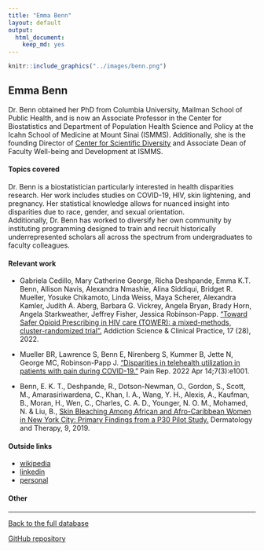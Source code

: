 ```yaml
---
title: "Emma Benn"
layout: default
output:
  html_document:
    keep_md: yes
---
```


::: {.grid}

::: {.g-col-4}
```r
knitr::include_graphics("../images/benn.png")
```
:::

:::{.g-col-8}
# Emma Benn

Dr. Benn obtained her PhD from Columbia University, Mailman School of Public Health, and is now an Associate Professor in the Center for Biostatistics and Department of Population Health Science and Policy at the Icahn School of Medicine at Mount Sinai (ISMMS).  Additionally, she is the founding Director of <a href = "https://icahn.mssm.edu/research/center-scientific-diversity/team" target = "_blank">Center for Scientific Diversity</a> and Associate Dean of Faculty Well-being and Development at ISMMS.

:::

:::


#### Topics covered

Dr. Benn is a biostatistician particularly interested in health disparities research.  Her work includes studies on COVID-19, HIV, skin lightening, and pregnancy. Her statistical knowledge allows for nuanced insight into disparities due to race, gender, and sexual orientation.  
Additionally, Dr. Benn has worked to diversify her own community by instituting programming designed to train and recruit historically underrepresented scholars all across the spectrum from undergraduates to faculty colleagues.

#### Relevant work

* Gabriela Cedillo, Mary Catherine George, Richa Deshpande, Emma K.T. Benn, Allison Navis, Alexandra Nmashie, Alina Siddiqui, Bridget R. Mueller, Yosuke Chikamoto, Linda Weiss, Maya Scherer, Alexandra Kamler, Judith A. Aberg, Barbara G. Vickrey, Angela Bryan, Brady Horn, Angela Starkweather, Jeffrey Fisher, Jessica Robinson-Papp. <a href = "https://ascpjournal.biomedcentral.com/articles/10.1186/s13722-022-00311-8" target = "_blank"> "Toward Safer Opioid Prescribing in HIV care (TOWER): a mixed-methods, cluster-randomized trial".</a>  Addiction Science & Clinical Practice, 17 (28), 2022.

* Mueller BR, Lawrence S, Benn E, Nirenberg S, Kummer B, Jette N, George MC, Robinson-Papp J. <a href = "https://journals.lww.com/painrpts/Fulltext/2022/06000/Disparities_in_telehealth_utilization_in_patients.6.aspx" target = "_blank">"Disparities in telehealth utilization in patients with pain during COVID-19."</a> Pain Rep. 2022 Apr 14;7(3):e1001.


* Benn, E. K. T., Deshpande, R., Dotson-Newman, O., Gordon, S., Scott, M., Amarasiriwardena, C., Khan, I. A., Wang, Y. H., Alexis, A., Kaufman, B., Moran, H., Wen, C., Charles, C. A. D., Younger, N. O. M., Mohamed, N. & Liu, B., <a href = "https://www.ncbi.nlm.nih.gov/pmc/articles/PMC6522580/" target = "_blank">Skin Bleaching Among African and Afro-Caribbean Women in New York City: Primary Findings from a P30 Pilot Study.</a> Dermatology and Therapy, 9, 2019.

#### Outside links

* [wikipedia](https://en.wikipedia.org/wiki/Emma_Benn)
* [linkedin](https://www.linkedin.com/in/emma-benn-b1044562/)
* [personal](https://icahn.mssm.edu/profiles/emma-k-benn)


####  Other


----------------------

[Back to the full database](https://hardin47.github.io/CURV/)

[GitHub repository](https://github.com/hardin47/CURV/)

